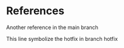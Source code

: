 # References {.unnumbered}

::: {#refs}

Another reference in the main branch

:::

This line symbolize the hotfix in branch hotfix
